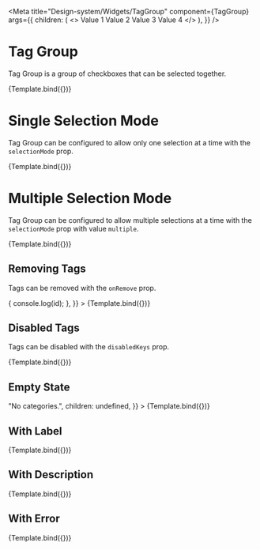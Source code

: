 
<Meta
  title="Design-system/Widgets/TagGroup"
  component={TagGroup}
  args={{
    children: (
      <>
        <Tag id="value-1">Value 1</Tag>
        <Tag id="value-2">Value 2</Tag>
        <Tag id="value-3">Value 3</Tag>
        <Tag id="value-4">Value 4</Tag>
      </>
    ),
  }}
/>


# Tag Group

Tag Group is a group of checkboxes that can be selected together.

<Canvas>
  <Story name="Tag Group">{Template.bind({})}</Story>
</Canvas>

# Single Selection Mode

Tag Group can be configured to allow only one selection at a time with the `selectionMode` prop.

<Canvas>
  <Story
    name="Single Selection Mode"
    args={{
      selectionMode: "single",
    }}
  >
    {Template.bind({})}
  </Story>
</Canvas>

# Multiple Selection Mode

Tag Group can be configured to allow multiple selections at a time with the `selectionMode` prop with value `multiple`.

<Canvas>
  <Story
    name="Multiple Selection Mode"
    args={{
      selectionMode: "multiple",
    }}
  >
    {Template.bind({})}
  </Story>
</Canvas>

## Removing Tags

Tags can be removed with the `onRemove` prop.

<Canvas>
  <Story
    name="Removing Tags"
    args={{
      onRemove: (id) => {
        console.log(id);
      },
    }}
  >
    {Template.bind({})}
  </Story>
</Canvas>

## Disabled Tags

Tags can be disabled with the `disabledKeys` prop.

<Canvas>
  <Story
    name="Disabled Tags"
    args={{
      selectionMode: "multiple",
      disabledKeys: ["value-2"],
    }}
  >
    {Template.bind({})}
  </Story>
</Canvas>

## Empty State

<Canvas>
  <Story
    name="Empty State"
    args={{
      renderEmptyState: () => "No categories.",
      children: undefined,
    }}
  >
    {Template.bind({})}
  </Story>
</Canvas>

## With Label

<Canvas>
  <Story
    name="With Label"
    args={{
      label: "Categories",
      selectionMode: "multiple",
    }}
  >
    {Template.bind({})}
  </Story>
</Canvas>

## With Description

<Canvas>
  <Story
    name="With Description"
    args={{
      label: "Categories",
      description: "Select one or more categories.",
      selectionMode: "multiple",
    }}
  >
    {Template.bind({})}
  </Story>
</Canvas>

## With Error

<Canvas>
  <Story
    name="With Error"
    args={{
      label: "Categories",
      selectionMode: "multiple",
      errorMessage: "Please select at least one category.",
    }}
  >
    {Template.bind({})}
  </Story>
</Canvas>
